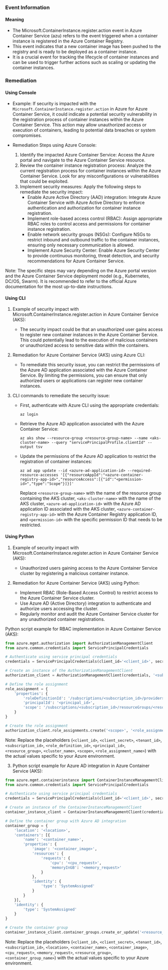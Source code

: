 
### Event Information

#### Meaning

- The Microsoft.ContainerInstance.register.action event in Azure Container Service (azu) refers to the event triggered when a container instance is registered in the Azure Container Registry.
- This event indicates that a new container image has been pushed to the registry and is ready to be deployed as a container instance.
- It is a crucial event for tracking the lifecycle of container instances and can be used to trigger further actions such as scaling or updating the container instances.

### Remediation

#### Using Console

- Example: If security is impacted with the `Microsoft.ContainerInstance.register.action` in Azure for Azure Container Service, it could indicate a potential security vulnerability in the registration process of container instances within the Azure Container Service. This action may allow unauthorized access or execution of containers, leading to potential data breaches or system compromises.

- Remediation Steps using Azure Console:
  1. Identify the impacted Azure Container Service: Access the Azure portal and navigate to the Azure Container Service resource.
  2. Review the container instance registration process: Analyze the current registration process for container instances within the Azure Container Service. Look for any misconfigurations or vulnerabilities that could be exploited.
  3. Implement security measures: Apply the following steps to remediate the security impact:
     - Enable Azure Active Directory (AAD) integration: Integrate Azure Container Service with Azure Active Directory to enforce authentication and authorization for container instance registration.
     - Implement role-based access control (RBAC): Assign appropriate RBAC roles to control access and permissions for container instance registration.
     - Enable network security groups (NSGs): Configure NSGs to restrict inbound and outbound traffic to the container instances, ensuring only necessary communication is allowed.
     - Implement Azure Security Center: Enable Azure Security Center to provide continuous monitoring, threat detection, and security recommendations for Azure Container Service.

Note: The specific steps may vary depending on the Azure portal version and the Azure Container Service deployment model (e.g., Kubernetes, DC/OS, Swarm). It is recommended to refer to the official Azure documentation for the most up-to-date instructions.

#### Using CLI

1. Example of security impact with Microsoft.ContainerInstance.register.action in Azure Container Service (AKS):
   - The security impact could be that an unauthorized user gains access to register new container instances in the Azure Container Service. This could potentially lead to the execution of malicious containers or unauthorized access to sensitive data within the containers.

2. Remediation for Azure Container Service (AKS) using Azure CLI:
   - To remediate this security issue, you can restrict the permissions of the Azure AD application associated with the Azure Container Service. By limiting the permissions, you can ensure that only authorized users or applications can register new container instances.

3. CLI commands to remediate the security issue:
   - First, authenticate with Azure CLI using the appropriate credentials:
     ```
     az login
     ```

   - Retrieve the Azure AD application associated with the Azure Container Service:
     ```
     az aks show --resource-group <resource-group-name> --name <aks-cluster-name> --query "servicePrincipalProfile.clientId" --output tsv
     ```

   - Update the permissions of the Azure AD application to restrict the registration of container instances:
     ```
     az ad app update --id <azure-ad-application-id> --required-resource-accesses '[{"resourceAppId":"<azure-container-registry-app-id>","resourceAccess":[{"id":"<permission-id>","type":"Scope"}]}]'
     ```
     Replace `<resource-group-name>` with the name of the resource group containing the AKS cluster, `<aks-cluster-name>` with the name of the AKS cluster, `<azure-ad-application-id>` with the Azure AD application ID associated with the AKS cluster, `<azure-container-registry-app-id>` with the Azure Container Registry application ID, and `<permission-id>` with the specific permission ID that needs to be restricted.

#### Using Python

1. Example of security impact with Microsoft.ContainerInstance.register.action in Azure Container Service (AKS):
   - Unauthorized users gaining access to the Azure Container Service cluster by registering a malicious container instance.

2. Remediation for Azure Container Service (AKS) using Python:
   - Implement RBAC (Role-Based Access Control) to restrict access to the Azure Container Service cluster.
   - Use Azure AD (Active Directory) integration to authenticate and authorize users accessing the cluster.
   - Regularly monitor and audit the Azure Container Service cluster for any unauthorized container registrations.

Python script example for RBAC implementation in Azure Container Service (AKS):
```python
from azure.mgmt.authorization import AuthorizationManagementClient
from azure.common.credentials import ServicePrincipalCredentials

# Authenticate using service principal credentials
credentials = ServicePrincipalCredentials(client_id='<client_id>', secret='<client_secret>', tenant='<tenant_id>')

# Create an instance of the AuthorizationManagementClient
authorization_client = AuthorizationManagementClient(credentials, '<subscription_id>')

# Define the role assignment
role_assignment = {
    'properties': {
        'roleDefinitionId': '/subscriptions/<subscription_id>/providers/Microsoft.Authorization/roleDefinitions/<role_definition_id>',
        'principalId': '<principal_id>',
        'scope': '/subscriptions/<subscription_id>/resourceGroups/<resource_group>/providers/Microsoft.ContainerService/managedClusters/<cluster_name>'
    }
}

# Create the role assignment
authorization_client.role_assignments.create('<scope>', '<role_assignment_name>', role_assignment)
```

Note: Replace the placeholders (`<client_id>`, `<client_secret>`, `<tenant_id>`, `<subscription_id>`, `<role_definition_id>`, `<principal_id>`, `<resource_group>`, `<cluster_name>`, `<scope>`, `<role_assignment_name>`) with the actual values specific to your Azure environment.

3. Python script example for Azure AD integration in Azure Container Service (AKS):
```python
from azure.mgmt.containerinstance import ContainerInstanceManagementClient
from azure.common.credentials import ServicePrincipalCredentials

# Authenticate using service principal credentials
credentials = ServicePrincipalCredentials(client_id='<client_id>', secret='<client_secret>', tenant='<tenant_id>')

# Create an instance of the ContainerInstanceManagementClient
container_instance_client = ContainerInstanceManagementClient(credentials, '<subscription_id>')

# Define the container group with Azure AD integration
container_group = {
    'location': '<location>',
    'containers': [{
        'name': '<container_name>',
        'properties': {
            'image': '<container_image>',
            'resources': {
                'requests': {
                    'cpu': '<cpu_request>',
                    'memoryInGB': '<memory_request>'
                }
            },
            'identity': {
                'type': 'SystemAssigned'
            }
        }
    }],
    'identity': {
        'type': 'SystemAssigned'
    }
}

# Create the container group
container_instance_client.container_groups.create_or_update('<resource_group>', '<container_group_name>', container_group)
```

Note: Replace the placeholders (`<client_id>`, `<client_secret>`, `<tenant_id>`, `<subscription_id>`, `<location>`, `<container_name>`, `<container_image>`, `<cpu_request>`, `<memory_request>`, `<resource_group>`, `<container_group_name>`) with the actual values specific to your Azure environment.

